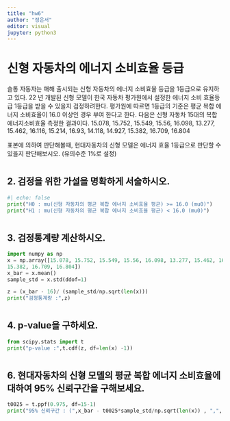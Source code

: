 ```yaml
---
title: "hw6"
author: "정은서"
editor: visual
jupyter: python3
---
```


# 신형 자동차의 에너지 소비효율 등급

슬통 자동자는 매해 출시되는 신형 자동차의 에너지 소비효율 등급을 1등급으로 유지하고 있다. 22 년 개발된 신형 모델이 한국 자동차 평가원에서 설정한 에너지 소비 효율등급 1등급을 받을 수 있을지 검정하려한다. 평가원에 따르면 1등급의 기준은 평균 복합 에너지 소비효율이 16.0 이상인 경우 부여 한다고 한다. 다음은 신형 자동차 15대의 복합 에너지소비효율 측정한 결과이다. 15.078, 15.752, 15.549, 15.56, 16.098, 13.277, 15.462, 16.116, 15.214, 16.93, 14.118, 14.927, 15.382, 16.709, 16.804

표본에 의하여 판단해볼때, 현대자동차의 신형 모델은 에너지 효율 1등급으로 판단할 수 있을지 판단해보시오. (유의수준 1%로 설정)

# 

## 2. 검정을 위한 가설을 명확하게 서술하시오.

```python
#| echo: false
print("H0 : mu(신형 자동차의 평균 복합 에너지 소비효율 평균) >= 16.0 (mu0)")
print("H1 : mu(신형 자동차의 평균 복합 에너지 소비효율 평균) < 16.0 (mu0)")
```

# 

## 3. 검정통계량 계산하시오.

```python
import numpy as np
x = np.array([15.078, 15.752, 15.549, 15.56, 16.098, 13.277, 15.462, 16.116, 15.214, 16.93, 14.118, 14.927,
15.382, 16.709, 16.804])
x_bar = x.mean()
sample_std = x.std(ddof=1)

z = (x_bar - 16)/ (sample_std/np.sqrt(len(x)))
print("검정통계량 :",z)
```

# 

## 4. p‑value을 구하세요.

```python
from scipy.stats import t
print("p-value :",t.cdf(z, df=len(x) -1))
```

# 

## 6. 현대자동차의 신형 모델의 평균 복합 에너지 소비효율에 대하여 95% 신뢰구간을 구해보세요.

```python
t0025 = t.ppf(0.975, df=15-1)
print("95% 신뢰구간 : (",x_bar - t0025*sample_std/np.sqrt(len(x)) , ",", x_bar + t0025*sample_std/np.sqrt(len(x)), ")")
```
